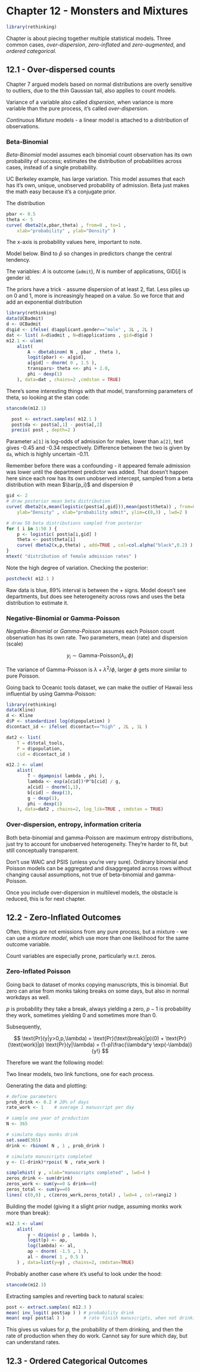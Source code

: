 # Chapter 12 - Monsters and Mixtures
```r
library(rethinking)
```

Chapter is about piecing together multiple statistical models. Three common cases, _over-dispersion_, _zero-inflated_ and _zero-augmented_, and _ordered categorical_.

## 12.1 - Over-dispersed counts 

Chapter 7 argued models based on normal distributions are overly sensitive to outliers, due to the thin Gaussian tail, also applies to count models.

Variance of a variable also called _dispersion_, when variance is more variable than the pure process, it's called _over-dispersion_.

_Continuous Mixture_ models - a linear model is attached to a distribution of observations.

### Beta-Binomial

_Beta-Binomial_ model assumes each binomial count observation has its own probability of success; estimates the distribution of probabilities across cases, instead of a single probability.

UC Berkeley example, has large variation. This model assumes that each has it's own, unique, unobserved probability of admission. Beta just makes the math easy because it's a conjugate prior.


The distribution
```r
pbar <- 0.5
theta <- 5
curve( dbeta2(x,pbar,theta) , from=0 , to=1 ,
    xlab="probability" , ylab="Density" )
```

The x-axis is probability values here, important to note.

Model below. Bind to $\bar{p}$ so changes in predictors change the central tendency.

\begin{align*}
  A_i &\sim \text{BetaBinomial}(N_i,\bar{p_i},\theta)\\
  \text{logit}(\bar{p_i}) &= \alpha_{\text{GID}[i]}\\
  \alpha_j &\sim \text{Normal}(0,1.5)\\
  \theta &= \phi + 2\\
  \phi &\sim \text{Exponential}(1)
\end{align*}

The variables: $A$ is outcome (```admit```), $N$ is number of applications, $\text{GID}[i]$ is gender id. 

The priors have a trick - assume dispersion of at least 2, flat. Less piles up on 0 and 1, more is increasingly heaped on a value. So we force that and add an exponential distribution

```r
library(rethinking)
data(UCBadmit)
d <- UCBadmit
d$gid <- ifelse( d$applicant.gender=="male" , 1L , 2L )
dat <- list( A=d$admit , N=d$applications , gid=d$gid )
m12.1 <- ulam(
    alist(
        A ~ dbetabinom( N , pbar , theta ),
        logit(pbar) <- a[gid],
        a[gid] ~ dnorm( 0 , 1.5 ),
        transpars> theta <<- phi + 2.0,
        phi ~ dexp(1)
    ), data=dat , chains=2 ,cmdstan = TRUE)
```

There's some interesting things with that model, transforming parameters of theta, so looking at the stan code:

```r
stancode(m12.1)
```

```r
  post <- extract.samples( m12.1 )
  post$da <- post$a[,1] - post$a[,2]
  precis( post , depth=2 )
```


Parameter ```a[1]``` is log-odds of admission for males, lower than ```a[2]```, text gives -0.45 and -0.34 respectively. Difference between the two is given by ```da```, which is highly uncertain -0.11.

Remember before there was a confounding - it appeared female admission was lower until the department predictor was added. That doesn't happen here since each row has its own unobserved intercept, sampled from a beta distribution with mean $\bar{p_i}$ and dispersion $\theta$

```r
gid <- 2
# draw posterior mean beta distribution
curve( dbeta2(x,mean(logistic(post$a[,gid])),mean(post$theta)) , from=0 , to=1 ,
    ylab="Density" , xlab="probability admit", ylim=c(0,3) , lwd=2 )

# draw 50 beta distributions sampled from posterior
for ( i in 1:50 ) {
    p <- logistic( post$a[i,gid] )
    theta <- post$theta[i]
    curve( dbeta2(x,p,theta) , add=TRUE , col=col.alpha("black",0.2) )
}
mtext( "distribution of female admission rates" )
```

Note the high degree of variation. Checking the posterior:

```r
postcheck( m12.1 )
```


Raw data is blue, 89% interval is between the $+$ signs. Model doesn't see departments, but does see heterogeneity across rows and uses the beta distribution to estimate it.

### Negative-Binomial or Gamma-Poisson

_Negative-Binomial_ or _Gamma-Poisson_ assumes each Poisson count observation has its own rate. Two parameters, mean (rate) and dispersion (scale)

$$
y_i \sim \text{Gamma-Poisson}(\lambda_i,\phi)
$$

The variance of Gamma-Poisson is $\lambda + \lambda^2 / \phi$, larger $\phi$ gets more similar to pure Poisson.

Going back to Oceanic tools dataset, we can make the outlier of Hawaii less influential by using Gamma-Poisson:

```r
library(rethinking)
data(Kline)
d <- Kline
d$P <- standardize( log(d$population) )
d$contact_id <- ifelse( d$contact=="high" , 2L , 1L )

dat2 <- list(
    T = d$total_tools,
    P = d$population,
    cid = d$contact_id )

m12.2 <- ulam(
    alist(
        T ~ dgampois( lambda , phi ),
        lambda <- exp(a[cid])*P^b[cid] / g,
        a[cid] ~ dnorm(1,1),
        b[cid] ~ dexp(1),
        g ~ dexp(1),
        phi ~ dexp(1)
    ), data=dat2 , chains=2, log_lik=TRUE , cmdstan = TRUE)
```

### Over-dispersion, entropy, information criteria

Both beta-binomial and gamma-Poisson are maximum entropy distributions, just try to account for unobserved heterogeneity. They're harder to fit, but still conceptually transparent. 

Don't use WAIC and PSIS (unless you're very sure). Ordinary binomial and Poisson models can be aggregated and disaggregated across rows without changing causal assumptions, not true of beta-binomial and gamma-Poisson.

Once you include over-dispersion in multilevel models, the obstacle is reduced, this is for next chapter.

## 12.2 - Zero-Inflated Outcomes

Often, things are not emissions from any pure process, but a mixture - we can use a _mixture model_, which use more than one likelihood for the same outcome variable.

Count variables are especially prone, particularly w.r.t. zeros.

### Zero-Inflated Poisson

Going back to dataset of monks copying manuscripts, this is binomial. But zero can arise from monks taking breaks on some days, but also in normal workdays as well.

$p$ is probability they take a break, always yielding a zero, $p-1$ is probability they work, sometimes yielding 0 and sometimes more than 0. 

\begin{align*}
  \text{Pr}(0|p,\lambda) &= \text{Pr}(\text{break}|p) + \text{Pr}(\text{work}|p) \times \text{PR}(0|\lambda)\\
  &= p + (1-p)\exp(-\lambda)
\end{align*}

Subsequently, 

$$
  \text{Pr}(y|y>0,p,\lambda) = \text{Pr}(\text{break}|p)(0) + \text{Pr}(\text{work}|p) \text{Pr}(y|\lambda) = (1-p)\frac{\lambda^y \exp(-\lambda)}{y!}
$$

Therefore we want the following model:

\begin{align*}
y_i &\sim \text{ZIPoisson}(p_i,\lambda_i)\\
\text{logit}(p_i) &= \alpha_p + \beta_p x_i\\
\log(\lambda_i) &= \alpha_\lambda + \beta_\lambda x_i
\end{align*}

Two linear models, two link functions, one for each process.

Generating the data and plotting:

```r
# define parameters
prob_drink <- 0.2 # 20% of days
rate_work <- 1    # average 1 manuscript per day

# sample one year of production
N <- 365

# simulate days monks drink
set.seed(365)
drink <- rbinom( N , 1 , prob_drink )

# simulate manuscripts completed
y <- (1-drink)*rpois( N , rate_work )

simplehist( y , xlab="manuscripts completed" , lwd=4 )
zeros_drink <- sum(drink)
zeros_work <- sum(y==0 & drink==0)
zeros_total <- sum(y==0)
lines( c(0,0) , c(zeros_work,zeros_total) , lwd=4 , col=rangi2 )
```


Building the model (giving it a slight prior nudge, assuming monks work more than break):

```r
m12.3 <- ulam(
    alist(
        y ~ dzipois( p , lambda ),
        logit(p) <- ap,
        log(lambda) <- al,
        ap ~ dnorm( -1.5 , 1 ),
        al ~ dnorm( 1 , 0.5 )
    ) , data=list(y=y) , chains=2, cmdstan=TRUE)
```

Probably another case where it's useful to look under the hood:

```r
stancode(m12.3)
```

Extracting samples and reverting back to natural scales:

```r
post <- extract.samples( m12.3 )
mean( inv_logit( post$ap ) ) # probability drink
mean( exp( post$al ) )       # rate finish manuscripts, when not drinking
```

This gives us values for $p$, the probability of them drinking, and then the rate of production when they do work. Cannot say for sure which day, but can understand rates.

## 12.3 - Ordered Categorical Outcomes

